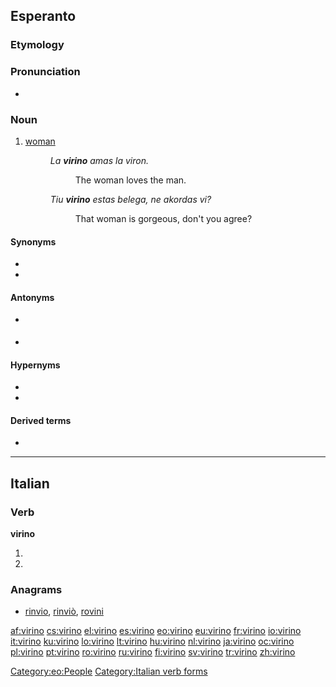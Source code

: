 ==Esperanto==


===Etymology===
{{suffix|viro|gloss1=man|ino|gloss2=female|lang=eo}}

===Pronunciation===
* {{IPA|/viˈrino/|lang=eo}}

===Noun===
{{eo-noun}}

# [[woman]]
#: ''La '''virino''' amas la viron.''
#:: The woman loves the man.
#: ''Tiu '''virino''' estas belega, ne akordas vi?''
#:: That woman is gorgeous, don't you agree?

====Synonyms====
* {{l|eo|femino|gloss=woman}}
* {{l|eo|homino|gloss=female [[human being]]}}

====Antonyms====
* {{l|eo|homiĉo|gloss=[[male]] human being}} {{qualifier|neologism}}
* {{l|eo|viro|gloss=[[man]]}}

====Hypernyms====
* {{l|eo|homo|gloss=[[human being]]}}
* {{l|eo|persono|gloss=[[person]]}}

====Derived terms====
* {{l|eo|virina}}

[[Category:eo:People]]

----

==Italian==

===Verb===
'''virino'''

# {{conjugation of|virare||3|p|pres|sub|lang=it}}
# {{conjugation of|virare||3|p|imp|lang=it}}

===Anagrams===
* [[rinvio#Italian|rinvio]], [[rinviò#Italian|rinviò]], [[rovini#Italian|rovini]]

[[Category:Italian verb forms]]

[[af:virino]]
[[cs:virino]]
[[el:virino]]
[[es:virino]]
[[eo:virino]]
[[eu:virino]]
[[fr:virino]]
[[io:virino]]
[[it:virino]]
[[ku:virino]]
[[lo:virino]]
[[lt:virino]]
[[hu:virino]]
[[nl:virino]]
[[ja:virino]]
[[oc:virino]]
[[pl:virino]]
[[pt:virino]]
[[ro:virino]]
[[ru:virino]]
[[fi:virino]]
[[sv:virino]]
[[tr:virino]]
[[zh:virino]]